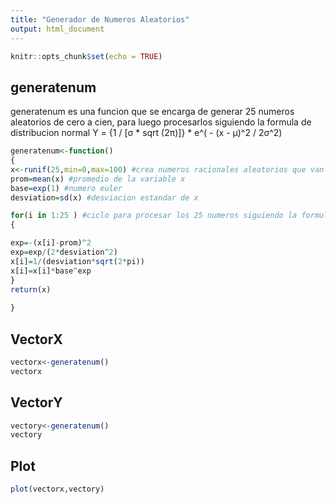 ---
title: "Generador de Numeros Aleatorios"
output: html_document
---

```{r setup, include=FALSE}
knitr::opts_chunk$set(echo = TRUE)
```

## generatenum

generatenum es una funcion que se encarga de generar 25 numeros aleatorios de cero a cien, para luego procesarlos siguiendo la formula de distribucion normal Y = {1 / [σ * sqrt (2π)]} * e^( - (x - μ)^2 / 2σ^2) 

```{r }
generatenum<-function()
{
x<-runif(25,min=0,max=100) #crea numeros racionales aleatorios que van de 0 a 100 y los guarda en la variable x
prom=mean(x) #promedio de la variable x
base=exp(1) #numero euler
desviation=sd(x) #desviacion estandar de x

for(i in 1:25 ) #ciclo para procesar los 25 numeros siguiendo la formula de distribucion normal
{

exp=-(x[i]-prom)^2
exp=exp/(2*desviation^2)
x[i]=1/(desviation*sqrt(2*pi))
x[i]=x[i]*base^exp
}
return(x)
  
}
```

## VectorX



```{r}
vectorx<-generatenum()
vectorx
```
## VectorY
```{r}
vectory<-generatenum()
vectory
```
## Plot
```{r}
plot(vectorx,vectory)
```
